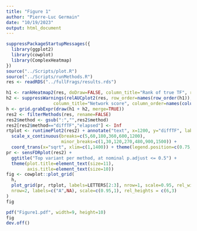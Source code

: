 ```yaml
---
title: "Figure 1"
author: "Pierre-Luc Germain"
date: "10/19/2023"
output: html_document
---
```


```r
suppressPackageStartupMessages({
  library(ggplot2)
  library(cowplot)
  library(ComplexHeatmap)
})
source("../Scripts/plot.R")
source("../Scripts/runMethods.R")
res <- readRDS("../fullFrags/results.rds")
```

```r
h1 <- rankHeatmap2(res, doDraw=FALSE, column_title="Rank of true TF", row_names_gp=gpar(fontsize=10))
h2 <- suppressWarnings(relAUCplot2(res, row_order=names(row_order(h1)), doDraw=FALSE,
                  column_title="Network score", column_order=names(column_order(h1))))
h <- grid.grabExpr(draw(h1 + h2, merge=TRUE))
res2 <- filterMethods(res, rename=FALSE)
res2$method <- gsub(":","",res2$method)
res2[res2$method=="diffTF","elapsed"] <- Inf
rtplot <- runtimePlot2(res2) + annotate("text", x=1200, y="diffTF", label=">>days") +
  scale_x_continuous(breaks=c(5,60,180,360,600,1200),
                     minor_breaks=c(1,30,120,270,480,900,1500)) +
  coord_trans(x="sqrt", xlim=c(1,1400)) + theme(legend.position=c(0.75,0.2))
pr <- sensFDRplot(res2) + 
  ggtitle("Top variant per method, at nominal p.adjust <= 0.5") +
  theme(plot.title=element_text(size=11),
        axis.title=element_text(size=10))
fig <- cowplot::plot_grid(
  h,
  plot_grid(pr, rtplot, labels=LETTERS[2:3], nrow=1, scale=0.95, rel_widths=c(4,3.5)),
  nrow=2, labels=c("A",NA), scale=c(0.95,1), rel_heights = c(6,3)
)
fig
```

```r
pdf("Figure1.pdf", width=9, height=10)
fig
dev.off()
```

